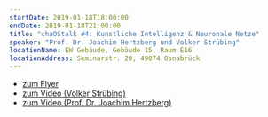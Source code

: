 ```yaml
---
startDate: 2019-01-18T18:00:00
endDate: 2019-01-18T21:00:00
title: "chaOStalk #4: Kunstliche Intelligenz & Neuronale Netze"
speaker: "Prof. Dr. Joachim Hertzberg und Volker Strübing"
locationName: EW Gebäude, Gebäude 15, Raum E16
locationAddress: Seminarstr. 20, 49074 Osnabrück
---
```


<ul>
  <a href="downloads/chaostalk4_a4.pdf" target="_blank">
    <li>zum Flyer</li>
  </a>
  <a
    href="https://media.ccc.de/v/chaostalk-4.1-Kuenstliche-Intelligenz"
    rel="noreferer"
    target="_blank"
  >
    <li>zum Video (Volker Strübing)</li>
  </a>
  <a
    href="https://media.ccc.de/v/chaostalk-4.2-Kuenstliche-Intelligenz"
    rel="noreferer"
    target="_blank"
  >
    <li>zum Video (Prof. Dr. Joachim Hertzberg)</li>
  </a>
</ul>
